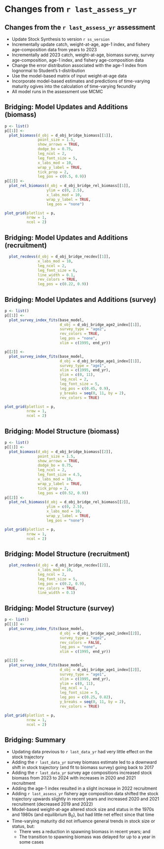 # Changes from `r last_assess_yr`
## Changes from the `r last_assess_yr` assessment

* Update Stock Synthesis to version `r ss_version`
* Incrementally update catch, weight-at-age, age-1 index, and fishery age-composition
data from years to 2023 
* Incrementally add 2023 catch, weight-at-age, biomass survey, survey age-composition,
age-1 index, and fishery age-composition data
  \pause
* Change the error distribution associated with the age-1 index from lognormal to
Student's t-distribution
* Use the model-based matrix of input weight-at-age data
* Incorporate model-based estimates and predictions of time-varying maturity ogives into
the calculation of time-varying fecundity
  \pause
* All model runs in the assessment use MCMC

## Bridging: Model Updates and Additions (biomass)

```r
p <- list()
p[[1]] <-
  plot_biomass(d_obj = d_obj_bridge_biomass[[1]],
               point_size = 1.5,
               show_arrows = TRUE,
               dodge_bo = 0.75,
               leg_ncol = 2,
               leg_font_size = 5,
               x_labs_mod = 10,
               wrap_y_label = TRUE,
               tick_prop = 2,
               leg_pos = c(0.5, 0.9))
p[[2]] <-
  plot_rel_biomass(d_obj = d_obj_bridge_rel_biomass[[1]],
                   ylim = c(0, 2.5),
                   x_labs_mod = 10,
                   wrap_y_label = TRUE,
                   leg_pos = "none")

plot_grid(plotlist = p,
          nrow = 1,
          ncol = 2)
```
## Bridging: Model Updates and Additions (recruitment)

```r
  plot_recdevs(d_obj = d_obj_bridge_recdev[[1]],
               x_labs_mod = 10,
               leg_ncol = 2,
               leg_font_size = 6,
               line_width = 0.1,
               rev_colors = TRUE,
               leg_pos = c(0.22, 0.9))

```
## Bridging: Model Updates and Additions (survey)

```r
p <- list()
p[[1]] <-
  plot_survey_index_fits(base_model,
                         d_obj = d_obj_bridge_age2_index[[1]],
                         survey_type = "age2",
                         rev_colors = TRUE,
                         leg_pos = "none",
                         xlim = c(1995, end_yr))

p[[2]] <-
  plot_survey_index_fits(base_model,
                         d_obj = d_obj_bridge_age1_index[[1]],
                         survey_type = "age1",
                         xlim = c(1995, end_yr),
                         ylim = c(0, 11),
                         leg_ncol = 2,
                         leg_font_size = 5,
                         leg_pos = c(0.45, 0.9),
                         y_breaks = seq(0, 11, by = 2),
                         rev_colors = TRUE)

plot_grid(plotlist = p,
          nrow = 1,
          ncol = 2)
```
## Bridging: Model Structure (biomass)

```r
p <- list()
p[[1]] <-
  plot_biomass(d_obj = d_obj_bridge_biomass[[2]],
               point_size = 1.5,
               show_arrows = TRUE,
               dodge_bo = 0.75,
               leg_ncol = 2,
               leg_font_size = 4.5,
               x_labs_mod = 10,
               wrap_y_label = TRUE,
               tick_prop = 2,
               leg_pos = c(0.52, 0.9))
p[[2]] <-
  plot_rel_biomass(d_obj = d_obj_bridge_rel_biomass[[2]],
                   ylim = c(0, 2.5),
                   x_labs_mod = 10,
                   wrap_y_label = TRUE,
                   leg_pos = "none")

plot_grid(plotlist = p,
          nrow = 1,
          ncol = 2)
```
## Bridging: Model Structure (recruitment)

```r
  plot_recdevs(d_obj = d_obj_bridge_recdev[[2]],
               x_labs_mod = 10,
               leg_ncol = 2,
               leg_font_size = 5,
               leg_pos = c(0.2, 0.9),
               rev_colors = TRUE,
               line_width = 0.1)

```
## Bridging: Model Structure (survey)

```r
p <- list()
p[[1]] <-
  plot_survey_index_fits(base_model,
                         d_obj = d_obj_bridge_age2_index[[2]],
                         survey_type = "age2",
                         rev_colors = FALSE,
                         leg_pos = "none",
                         xlim = c(1995, end_yr))

p[[2]] <-
  plot_survey_index_fits(base_model,
                         d_obj = d_obj_bridge_age1_index[[2]],
                         survey_type = "age1",
                         xlim = c(1995, end_yr),
                         ylim = c(0, 11),
                         leg_ncol = 1,
                         leg_font_size = 5,
                         leg_pos = c(0.25, 0.82),
                         y_breaks = seq(0, 11, by = 2),
                         rev_colors = TRUE)

plot_grid(plotlist = p,
          nrow = 1,
          ncol = 2)
```

## Bridging: Summary

\bsmall

* Updating data previous to `r last_data_yr` had very little effect on the
  stock trajectory
* Adding the `r last_data_yr` survey biomass estimate led to a downward shift in stock
  trajectory (and fit to biomass survey) going back to 2017 
* Adding the `r last_data_yr` survey age compositions increased stock biomass from 2023 to
  2024 with increases in 2020 and 2021 recruitment
* Adding the age-1 index resulted in a slight increase in 2022 recruitment 
* Adding `r last_assess_yr` fishery age composition data shifted the stock trajectory
  upwards slightly in recent years and increased 2020 and 2021 recruitment (decreased 2019 and 2022)
  \pause
* Model-based weight-at-age altered stock size and status in the 1970s and 1980s (and
  equilibrium B~0~), but had little net effect since that time
* Time-varying maturity did not influence general trends in stock size or status, but:
  - There wes a reduction in spawning biomass in recent years; and
  - The transition to spawning biomass was delayed for up to a year in some cases
  
\esmall
